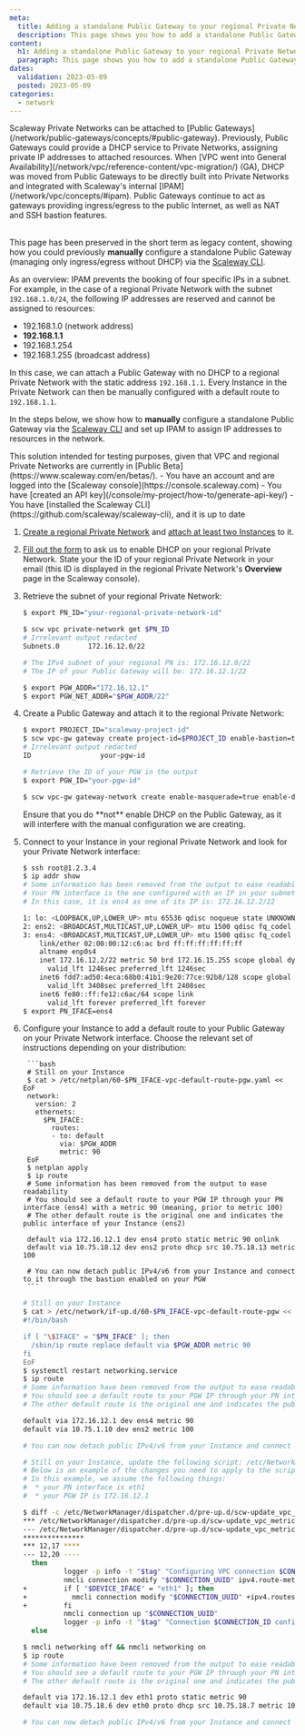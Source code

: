 ```yaml
---
meta:
  title: Adding a standalone Public Gateway to your regional Private Network
  description: This page shows you how to add a standalone Public Gateway to your regional Private Network.
content:
  h1: Adding a standalone Public Gateway to your regional Private Network
  paragraph: This page shows you how to add a standalone Public Gateway to your regional Private Network.
dates:
  validation: 2023-05-09
  posted: 2023-05-09
categories:
  - network
---
```


<Message type="important">
Scaleway Private Networks can be attached to [Public Gateways](/network/public-gateways/concepts/#public-gateway). Previously, Public Gateways could provide a DHCP service to Private Networks, assigning private IP addresses to attached resources. When [VPC went into General Availability](/network/vpc/reference-content/vpc-migration/) (GA), DHCP was moved from Public Gateways to be directly built into Private Networks and integrated with Scaleway's internal [IPAM](/network/vpc/concepts/#ipam). Public Gateways continue to act as gateways providing ingress/egress to the public Internet, as well as NAT and SSH bastion features. <br /><br />

This page has been preserved in the short term as legacy content, showing how you could previously **manually** configure a standalone Public Gateway (managing only ingress/egress without DHCP) via the [Scaleway CLI](https://github.com/scaleway/scaleway-cli).
</Message>

As an overview: IPAM prevents the booking of four specific IPs in a subnet. For example, in the case of a regional Private Network with the subnet `192.168.1.0/24`, the following IP addresses are reserved and cannot be assigned to resources:

- 192.168.1.0 (network address)
- **192.168.1.1**
- 192.168.1.254
- 192.168.1.255 (broadcast address)

In this case, we can attach a Public Gateway with no DHCP to a regional Private Network with the static address `192.168.1.1`. Every Instance in the Private Network can then be manually configured with a default route to `192.168.1.1`.

In the steps below, we show how to **manually** configure a standalone Public Gateway via the [Scaleway CLI](https://github.com/scaleway/scaleway-cli) and set up IPAM to assign IP addresses to resources in the network.

<Message type="important">
This solution intended for testing purposes, given that VPC and regional Private Networks are currently in [Public Beta](https://www.scaleway.com/en/betas/).
</Message>

<Message type="requirement">
  - You have an account and are logged into the [Scaleway console](https://console.scaleway.com)
  - You have [created an API key](/console/my-project/how-to/generate-api-key/)
  - You have [installed the Scaleway CLI](https://github.com/scaleway/scaleway-cli), and it is up to date
</Message>

1. [Create a regional Private Network](/network/vpc/how-to/create-private-network/) and [attach at least two Instances](https://www.scaleway.com/en/docs/network/vpc/how-to/attach-resources-to-pn/) to it.

2. [Fill out the form](https://scaleway.typeform.com/to/EmElSxRE) to ask us to enable DHCP on your regional Private Network. State your the ID of your regional Private Network in your email (this ID is displayed in the regional Private Network's **Overview** page in the Scaleway console).

3. Retrieve the subnet of your regional Private Network:

    ```bash
    $ export PN_ID="your-regional-private-network-id"
    
    $ scw vpc private-network get $PN_ID
    # Irrelevant output redacted
    Subnets.0       172.16.12.0/22
    
    # The IPv4 subnet of your regional PN is: 172.16.12.0/22
    # The IP of your Public Gateway will be: 172.16.12.1/22
    
    $ export PGW_ADDR="172.16.12.1"
    $ export PGW_NET_ADDR="$PGW_ADDR/22"
    ```

4. Create a Public Gateway and attach it to the regional Private Network:

    ```bash
    $ export PROJECT_ID="scaleway-project-id"
    $ scw vpc-gw gateway create project-id=$PROJECT_ID enable-bastion=true
    # Irrelevant output redacted
    ID                 your-pgw-id
    
    # Retrieve the ID of your PGW in the output
    $ export PGW_ID="your-pgw-id"
    
    $ scw vpc-gw gateway-network create enable-masquerade=true enable-dhcp=false gateway-id=$PGW_ID private-network-id=$PN_ID address=$PGW_NET_ADDR
    ```
    
    <Message type="important">
    Ensure that you do **not** enable DHCP on the Public Gateway, as it will interfere with the manual configuration we are creating.
    </Message>

5. Connect to your Instance in your regional Private Network and look for your Private Network interface:

    ```bash
    $ ssh root@1.2.3.4
    $ ip addr show
    # Some information has been removed from the output to ease readability
    # Your PN interface is the one configured with an IP in your subnet (172.16.12.0/22)
    # In this case, it is ens4 as one of its IP is: 172.16.12.2/22
    
    1: lo: <LOOPBACK,UP,LOWER_UP> mtu 65536 qdisc noqueue state UNKNOWN group default qlen 1000
    2: ens2: <BROADCAST,MULTICAST,UP,LOWER_UP> mtu 1500 qdisc fq_codel state UP group default qlen 1000
    3: ens4: <BROADCAST,MULTICAST,UP,LOWER_UP> mtu 1500 qdisc fq_codel state UP group default qlen 1000
        link/ether 02:00:00:12:c6:ac brd ff:ff:ff:ff:ff:ff
        altname enp0s4
        inet 172.16.12.2/22 metric 50 brd 172.16.15.255 scope global dynamic ens4
          valid_lft 1246sec preferred_lft 1246sec
        inet6 fdd7:ad50:4eca:68b0:41b1:9e20:77ce:92b8/128 scope global dynamic noprefixroute
          valid_lft 3408sec preferred_lft 2408sec
        inet6 fe80::ff:fe12:c6ac/64 scope link
          valid_lft forever preferred_lft forever
    $ export PN_IFACE=ens4
    ```

6. Configure your Instance to add a default route to your Public Gateway on your Private Network interface. Choose the relevant set of instructions depending on your distribution:

    <Tabs id="configure-instance-pgw-rpn">

      <TabsTab label="Ubuntu">

        ```bash
        # Still on your Instance
        $ cat > /etc/netplan/60-$PN_IFACE-vpc-default-route-pgw.yaml << EoF
        network:
          version: 2
          ethernets:
            $PN_IFACE:
              routes:
              - to: default
                via: $PGW_ADDR
                metric: 90
        EoF
        $ netplan apply
        $ ip route
        # Some information has been removed from the output to ease readability
        # You should see a default route to your PGW IP through your PN interface (ens4) with a metric 90 (meaning, prior to metric 100)
        # The other default route is the original one and indicates the public interface of your Instance (ens2)
        
        default via 172.16.12.1 dev ens4 proto static metric 90 onlink
        default via 10.75.18.12 dev ens2 proto dhcp src 10.75.18.13 metric 100
        
        # You can now detach public IPv4/v6 from your Instance and connect to it through the bastion enabled on your PGW
        ```
      </TabsTab>

      <TabsTab label="Debian">

      ```bash
      # Still on your Instance
      $ cat > /etc/network/if-up.d/60-$PN_IFACE-vpc-default-route-pgw << EoF
      #!/bin/bash

      if [ "\$IFACE" = "$PN_IFACE" ]; then
        /sbin/ip route replace default via $PGW_ADDR metric 90
      fi
      EoF
      $ systemctl restart networking.service
      $ ip route
      # Some information have been removed from the output to ease readability
      # You should see a default route to your PGW IP through your PN interface (ens4) with a metric 90 (meaning, prior to metric 100)
      # The other default route is the original one and indicates the public interface of your Instance (ens2)

      default via 172.16.12.1 dev ens4 metric 90
      default via 10.75.1.10 dev ens2 metric 100

      # You can now detach public IPv4/v6 from your Instance and connect to it through the bastion enabled on your PGW
      ```
      </TabsTab>

      <TabsTab label="CentOS / RockyLinux">

      ```bash
      # Still on your Instance, update the following script: /etc/NetworkManager/dispatcher.d/pre-up.d/scw-update_vpc_metric.sh
      # Below is an example of the changes you need to apply to the script
      # In this example, we assume the following things:
      #  * your PN interface is eth1
      #  * your PGW IP is 172.16.12.1
      
      $ diff -c /etc/NetworkManager/dispatcher.d/pre-up.d/scw-update_vpc_metric.sh.orig /etc/NetworkManager/dispatcher.d/pre-up.d/scw-update_vpc_metric.sh
      *** /etc/NetworkManager/dispatcher.d/pre-up.d/scw-update_vpc_metric.sh.orig     2023-05-03 09:41:42.965368079 +0000
      --- /etc/NetworkManager/dispatcher.d/pre-up.d/scw-update_vpc_metric.sh  2023-05-03 09:43:22.279318391 +0000
      ***************
      *** 12,17 ****
      --- 12,20 ----
        then
                logger -p info -t "$tag" "Configuring VPC connection $CONNECTION_ID"
                nmcli connection modify "$CONNECTION_UUID" ipv4.route-metric 50
      +         if [ "$DEVICE_IFACE" = "eth1" ]; then
      +           nmcli connection modify "$CONNECTION_UUID" +ipv4.routes "0.0.0.0/0 172.16.12.1 90"
      +         fi
                nmcli connection up "$CONNECTION_UUID"
                logger -p info -t "$tag" "Connection $CONNECTION_ID configured"
        else
      
      $ nmcli networking off && nmcli networking on
      $ ip route
      # Some information have been removed from the output to ease readability
      # You should see a default route to your PGW IP through your PN interface (eth1) with a metric 90 (meaning, prior to metric 100)
      # The other default route is the original one and indicates the public interface of your Instance (eth0)
      
      default via 172.16.12.1 dev eth1 proto static metric 90
      default via 10.75.18.6 dev eth0 proto dhcp src 10.75.18.7 metric 100
      
      # You can now detach public IPv4/v6 from your Instance and connect to it through the bastion enabled on your PGW
      ```
      </TabsTab>

    </Tabs>

